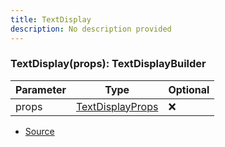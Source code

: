 ```yaml
---
title: TextDisplay
description: No description provided
---
```



### TextDisplay(props): TextDisplayBuilder

| Parameter | Type | Optional |
| ----------- | ----------- | ----------- |
| props | [TextDisplayProps](/docs/api-reference/types/TextDisplayProps) | ❌ |


- [Source](https://github.com/underctrl-io/commandkit/blob/83ef44f10b86e30835e8636786e5222cac412af9/packages/commandkit/src/components/v2/text-display.ts#L11)
